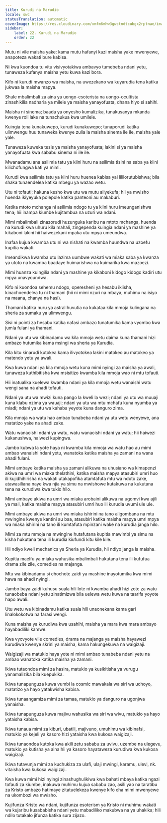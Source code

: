 ```yaml
---
title: Kurudi na Marudio
locale: swc
statusTranslation: automatic
coverImage: https://res.cloudinary.com/xmfm6mhw3gwctndtcubgx2rptnae/image/upload/v1741354419/small_cover_la_gran_rebelion_28716e29d2.webp
sidebar:
    label: 22. Kurudi na Marudio
    order: 22
---
```

Mutu ni vile maisha yake: kama mutu hafanyi kazi maisha yake mwenyewe, anapoteza wakati bure kabisa.

Ni kwa kuondoa tu vitu visivyotakiwa ambavyo tumebeba ndani yetu, tunaweza kufanya maisha yetu kuwa kazi bora.

Kifo ni kurudi mwanzo wa maisha, na uwezekano wa kuyarudia tena katika jukwaa la maisha mapya.

Shule mbalimbali za aina ya uongo-esoterista na uongo-ocultista zinashikilia nadharia ya milele ya maisha yanayofuata, dhana hiyo si sahihi.

Maisha ni sinema; baada ya onyesho kumalizika, tunakusanya mkanda kwenye roli lake na tunachukua kwa umilele.

Kuingia tena kunakuwepo, kurudi kunakuwepo; tunaporudi katika ulimwengu huu tunaweka kwenye zulia la maisha sinema ile ile, maisha yale yale.

Tunaweza kuweka tesis ya maisha yanayofuata; lakini si ya maisha yanayofuata kwa sababu sinema ni ile ile.

Mwanadamu ana asilimia tatu ya kiini huru na asilimia tisini na saba ya kiini kilichofungwa kati ya mimi.

Kurudi kwa asilimia tatu ya kiini huru huenea kabisa yai lililorutubishwa; bila shaka tunaendelea katika mbegu ya wazao wetu.

Utu ni tofauti; hakuna kesho kwa utu wa mutu aliyekufa; hii ya mwisho huenda ikiyeyuka polepole katika panteoni au makaburi.

Katika mtoto mchanga ni asilimia ndogo tu ya kiini huru imeunganishwa tena; hii inampa kiumbe kujitambua na uzuri wa ndani.

Mimi mbalimbali zinazorudi huzunguka karibu na mtoto mchanga, huenda na kurudi kwa uhuru kila mahali, zingependa kuingia ndani ya mashine ya kikaboni lakini hii haiwezekani mpaka utu mpya umeundwa.

Inafaa kujua kwamba utu ni wa nishati na kwamba huundwa na uzoefu kupitia wakati.

Imeandikwa kwamba utu lazima uumbwe wakati wa miaka saba ya kwanza ya utoto na kwamba baadaye huimarishwa na kuimarika kwa mazoezi.

Mimi huanza kuingilia ndani ya mashine ya kikaboni kidogo kidogo kadiri utu mpya unavyoundwa.

Kifo ni kuondoa sehemu ndogo, operesheni ya hesabu ikiisha, kinachoendelea tu ni thamani (hii ni mimi nzuri na mbaya, muhimu na isiyo na maana, chanya na hasi).

Thamani katika nuru ya astral huvutia na kukataa kila mmoja kulingana na sheria za sumaku ya ulimwengu.

Sisi ni pointi za hesabu katika nafasi ambazo tunatumika kama vyombo kwa jumla fulani ya thamani.

Ndani ya utu wa kibinadamu wa kila mmoja wetu daima kuna thamani hizi ambazo hutumika kama msingi wa sheria ya Kurudia.

Kila kitu kinarudi kutokea kama ilivyotokea lakini matokeo au matokeo ya matendo yetu ya awali.

Kwa kuwa ndani ya kila mmoja wetu kuna mimi nyingi za maisha ya awali, tunaweza kuthibitisha kwa msisitizo kwamba kila mmoja wao ni mtu tofauti.

Hii inatualika kuelewa kwamba ndani ya kila mmoja wetu wanaishi watu wengi sana na ahadi tofauti.

Ndani ya utu wa mwizi kuna pango la kweli la wezi; ndani ya utu wa muuaji kuna klabu nzima ya wauaji; ndani ya utu wa mtu mchafu kuna nyumba ya miadi; ndani ya utu wa kahaba yeyote kuna danguro zima.

Kila mmoja wa watu hao ambao tunabeba ndani ya utu wetu wenyewe, ana matatizo yake na ahadi zake.

Watu wanaoishi ndani ya watu, watu wanaoishi ndani ya watu; hii haiwezi kukanushwa, haiwezi kupingwa.

Jambo kubwa la yote haya ni kwamba kila mmoja wa watu hao au mimi ambao wanaishi ndani yetu, wanatoka katika maisha ya zamani na wana ahadi fulani.

Mimi ambaye katika maisha ya zamani alikuwa na uhusiano wa kimapenzi akiwa na umri wa miaka thelathini, katika maisha mapya atasubiri umri huo ili kujidhihirisha na wakati utakapofika atamtafuta mtu wa ndoto zake, atawasiliana naye kwa njia ya simu na mwishowe kutakuwa na kukutana tena na kurudiwa kwa tukio hilo.

Mimi ambaye akiwa na umri wa miaka arobaini alikuwa na ugomvi kwa ajili ya mali, katika maisha mapya atasubiri umri huo ili kurudia uvumi ule ule.

Mimi ambaye akiwa na umri wa miaka ishirini na tano aligombana na mtu mwingine kwenye kantini au baa, atasubiri katika maisha mapya umri mpya wa miaka ishirini na tano ili kumtafuta mpinzani wake na kurudia janga hilo.

Mimi za mtu mmoja na mwingine hutafutana kupitia mawimbi ya simu na kisha hukutana tena ili kurudia kiufundi kitu kile kile.

Hii ndiyo kweli mechanics ya Sheria ya Kurudia, hii ndiyo janga la maisha.

Kupitia maelfu ya miaka wahusika mbalimbali hukutana tena ili kufufua drama zile zile, comedies na majanga.

Mtu wa kibinadamu si chochote zaidi ya mashine inayotumika kwa mimi hawa na ahadi nyingi.

Jambo baya zaidi kuhusu suala hili lote ni kwamba ahadi hizi zote za watu tunaobeba ndani yetu zinatimizwa bila uelewa wetu kuwa na taarifa yoyote hapo awali.

Utu wetu wa kibinadamu katika suala hili unaonekana kama gari linalokokotwa na farasi wengi.

Kuna maisha ya kurudiwa kwa usahihi, maisha ya mara kwa mara ambayo hayabadiliki kamwe.

Kwa vyovyote vile comedies, drama na majanga ya maisha hayawezi kurudiwa kwenye skrini ya maisha, kama hakungekuwa na waigizaji.

Waigizaji wa matukio haya yote ni mimi ambao tunabeba ndani yetu na ambao wanatoka katika maisha ya zamani.

Ikiwa tutaondoa mimi za hasira, matukio ya kusikitisha ya vurugu yanamalizika bila kuepukika.

Ikiwa tunapunguza kuwa vumbi la cosmic mawakala wa siri wa uchoyo, matatizo ya hayo yatakwisha kabisa.

Ikiwa tunaangamiza mimi za tamaa, matukio ya danguro na ugonjwa yanaisha.

Ikiwa tunapunguza kuwa majivu wahusika wa siri wa wivu, matukio ya hayo yataisha kabisa.

Ikiwa tunaua mimi za kiburi, ubatili, majivuno, umuhimu wa kibinafsi, matukio ya kejeli ya kasoro hizi yataisha kwa kukosa waigizaji.

Ikiwa tunaondoa kutoka kwa akili zetu sababu za uvivu, uzembe na ulegevu, matukio ya kutisha ya aina hii ya kasoro hayataweza kurudiwa kwa kukosa waigizaji.

Ikiwa tutavunja mimi za kuchukiza za ulafi, ulaji mwingi, karamu, ulevi, nk. vitaisha kwa kukosa waigizaji.

Kwa kuwa mimi hizi nyingi zinashughulikiwa kwa bahati mbaya katika ngazi tofauti za kiumbe, inakuwa muhimu kujua sababu zao, asili yao na taratibu za Kristo ambazo hatimaye zitatuelekeza kwenye kifo cha mimi mwenyewe na ukombozi wa mwisho.

Kujifunza Kristo wa ndani, kujifunza esoterism ya Kristo ni muhimu wakati wa kujaribu kusababisha ndani yetu mabadiliko makubwa na ya uhakika; hili ndilo tutakalo jifunza katika sura zijazo.

